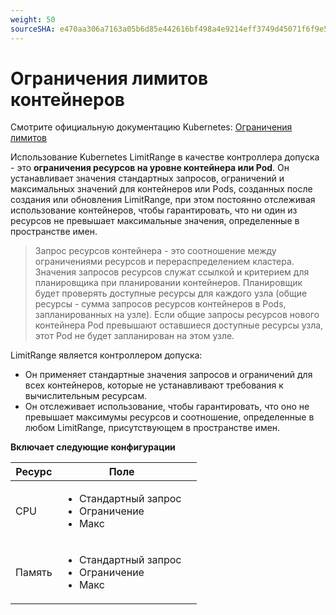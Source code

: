 ```yaml
---
weight: 50
sourceSHA: e470aa306a7163a05b6d85e442616bf498a4e9214eff3749d45071f6f9e57202
---
```


# Ограничения лимитов контейнеров

Смотрите официальную документацию Kubernetes: [Ограничения лимитов](https://kubernetes.io/docs/concepts/policy/limit-range/)

Использование Kubernetes LimitRange в качестве контроллера допуска - это **ограничения ресурсов на уровне контейнера или Pod**. Он устанавливает значения стандартных запросов, ограничений и максимальных значений для контейнеров или Pods, созданных после создания или обновления LimitRange, при этом постоянно отслеживая использование контейнеров, чтобы гарантировать, что ни один из ресурсов не превышает максимальные значения, определенные в пространстве имен.

> Запрос ресурсов контейнера - это соотношение между ограничениями ресурсов и перераспределением кластера. Значения запросов ресурсов служат ссылкой и критерием для планировщика при планировании контейнеров. Планировщик будет проверять доступные ресурсы для каждого узла (общие ресурсы - сумма запросов ресурсов контейнеров в Pods, запланированных на узле). Если общие запросы ресурсов нового контейнера Pod превышают оставшиеся доступные ресурсы узла, этот Pod не будет запланирован на этом узле.

LimitRange является контроллером допуска:

- Он применяет стандартные значения запросов и ограничений для всех контейнеров, которые не устанавливают требования к вычислительным ресурсам.
- Он отслеживает использование, чтобы гарантировать, что оно не превышает максимумы ресурсов и соотношение, определенные в любом LimitRange, присутствующем в пространстве имен.

**Включает следующие конфигурации**

| Ресурс  | Поле                                                      |   |
| ------- | --------------------------------------------------------- | - |
| CPU     | <ul><li>Стандартный запрос</li><li>Ограничение</li><li>Макс</li></ul> |   |
| Память  | <ul><li>Стандартный запрос</li><li>Ограничение</li><li>Макс</li></ul> |   |
